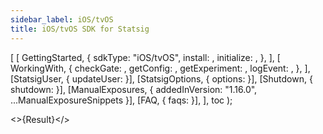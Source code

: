 ```yaml
---
sidebar_label: iOS/tvOS
title: iOS/tvOS SDK for Statsig
---
```






  [
    [
      GettingStarted,
      {
        sdkType: "iOS/tvOS",
        install: <Install />,
        initialize: <Initialize />,
      },
    ],
    [
      WorkingWith,
      {
        checkGate: <CheckGate />,
        getConfig: <GetConfig />,
        getExperiment: <GetExperiment />,
        logEvent: <LogEvent />,
      },
    ],
    [StatsigUser, { updateUser: <UpdateUser /> }],
    [StatsigOptions, { options: <Options /> }],
    [Shutdown, { shutdown: <ShutdownSnippet /> }],
    [ManualExposures, { addedInVersion: "1.16.0", ...ManualExposureSnippets }],
    [FAQ, { faqs: <MoreFAQs /> }],
  ],
  toc
);

<>{Result}</>

